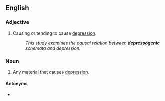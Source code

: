 ==English==

===Adjective===
{{en-adj}}

# Causing or tending to cause [[depression]].
#: ''This study examines the causal relation between '''depressogenic''' schemata and depression.''

===Noun===
{{en-noun}}

# Any material that causes [[depression]].

====Antonyms====
* {{l|en|antidepressant}}